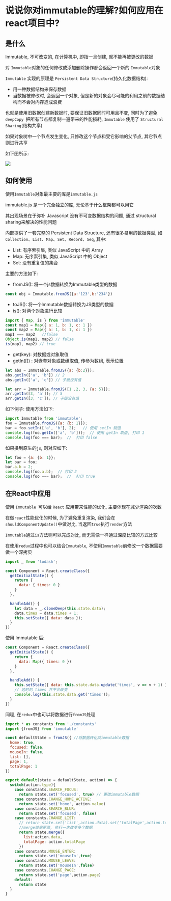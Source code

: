 # 说说你对immutable的理解?如何应用在react项目中?

## 是什么

Immutable, 不可改变的, 在计算机中, 即指一旦创建, 就不能再被更改的数据

对 `Immutable`对象的任何修改或添加删除操作都会返回一个新的 `Immutable`对象

`Immutable` 实现的原理是 `Persistent Data Structure`(持久化数据结构):

- 用一种数据结构来保存数据
- 当数据被修改时, 会返回一个对象, 但是新的对象会尽可能的利用之前的数据结构而不会对内存造成浪费

也就是使用旧数据创建新数据时, 要保证旧数据同时可用且不变, 同时为了避免 `deepCopy `把所有节点都复制一遍带来的性能损耗, `Immutable` 使用了 `Structural Sharing`(结构共享)

如果对象树中一个节点发生变化, 只修改这个节点和受它影响的父节点, 其它节点则进行共享

如下图所示: 

![](https://pic4.zhimg.com/80/2b4c801a7b40eefcd4ee6767fb984fdf_720w.gif)

## 如何使用

使用`Immutable`对象最主要的库是`immutable.js`

immutable.js 是一个完全独立的库, 无论基于什么框架都可以用它

其出现场景在于弥补 Javascript 没有不可变数据结构的问题, 通过 structural sharing来解决的性能问题

内部提供了一套完整的 Persistent Data Structure, 还有很多易用的数据类型, 如`Collection`、`List`、`Map`、`Set`、`Record`、`Seq`, 其中: 

- List: 有序索引集, 类似 JavaScript 中的 Array
- Map: 无序索引集, 类似 JavaScript 中的 Object
- Set: 没有重复值的集合

主要的方法如下: 

- fromJS(): 将一个js数据转换为Immutable类型的数据

```js
const obj = Immutable.fromJS({a:'123',b:'234'})
```

- toJS(): 将一个Immutable数据转换为JS类型的数据
- is(): 对两个对象进行比较

```js
import { Map, is } from 'immutable'
const map1 = Map({ a: 1, b: 1, c: 1 })
const map2 = Map({ a: 1, b: 1, c: 1 })
map1 === map2   //false
Object.is(map1, map2) // false
is(map1, map2) // true
```

- get(key): 对数据或对象取值
- getIn([]) : 对嵌套对象或数组取值, 传参为数组, 表示位置

```js
let abs = Immutable.fromJS({a: {b:2}});
abs.getIn(['a', 'b']) // 2
abs.getIn(['a', 'c']) // 子级没有值

let arr = Immutable.fromJS([1 ,2, 3, {a: 5}]);
arr.getIn([3, 'a']); // 5
arr.getIn([3, 'c']); // 子级没有值
```

如下例子: 使用方法如下: 

```js
import Immutable from 'immutable';
foo = Immutable.fromJS({a: {b: 1}});
bar = foo.setIn(['a', 'b'], 2);   // 使用 setIn 赋值
console.log(foo.getIn(['a', 'b']));  // 使用 getIn 取值, 打印 1
console.log(foo === bar);  //  打印 false
```

如果换到原生的`js`, 则对应如下: 

```js
let foo = {a: {b: 1}};
let bar = foo;
bar.a.b = 2;
console.log(foo.a.b);  // 打印 2
console.log(foo === bar);  //  打印 true
```

## 在React中应用

使用 `Immutable `可以给 `React` 应用带来性能的优化, 主要体现在减少渲染的次数

在做`react`性能优化的时候, 为了避免重复渲染, 我们会在`shouldComponentUpdate()`中做对比, 当返回`true`执行`render`方法

`Immutable`通过`is`方法则可以完成对比, 而无需像一样通过深度比较的方式比较

在使用`redux`过程中也可以结合`Immutable`, 不使用`Immutable`前修改一个数据需要做一个深拷贝

```jsx
import _ from 'lodash';

const Component = React.createClass({
  getInitialState() {
    return {
      data: { times: 0 }
    }
  },

  handleAdd() {
    let data = _.cloneDeep(this.state.data);
    data.times = data.times + 1;
    this.setState({ data: data });
  }
})
```

使用 Immutable 后: 

```jsx
const Component = React.createClass({
  getInitialState() {
    return {
      data: Map({ times: 0 })
    }
  },

  handleAdd() {
    this.setState({ data: this.state.data.update('times', v => v + 1) });
    // 这时的 times 并不会改变
    console.log(this.state.data.get('times'));
  }
})
```

同理, 在`redux`中也可以将数据进行`fromJS`处理

```js
import * as constants from './constants'
import {fromJS} from 'immutable'

const defaultState = fromJS({ //将数据转化成immutable数据
  home: true,
  focused: false,
  mouseIn: false,
  list: [],
  page: 1,
  totalPage: 1
})

export default(state = defaultState, action) => {
  switch(action.type){
    case constants.SEARCH_FOCUS:
      return state.set('focused', true) // 更改immutable数据
    case constants.CHANGE_HOME_ACTIVE:
      return state.set('home', action.value)
    case constants.SEARCH_BLUR:
      return state.set('focused', false)
    case constants.CHANGE_LIST:
      // return state.set('list',action.data).set('totalPage',action.totalPage)
      //merge效率更高, 执行一次改变多个数据
      return state.merge({
        list:action.data,
        totalPage: action.totalPage
      })
    case constants.MOUSE_ENTER:
      return state.set('mouseIn',true)
    case constants.MOUSE_LEAVE:
      return state.set('mouseIn',false)
    case constants.CHANGE_PAGE:
      return state.set('page',action.page)
    default:
      return state
  }
}
```
